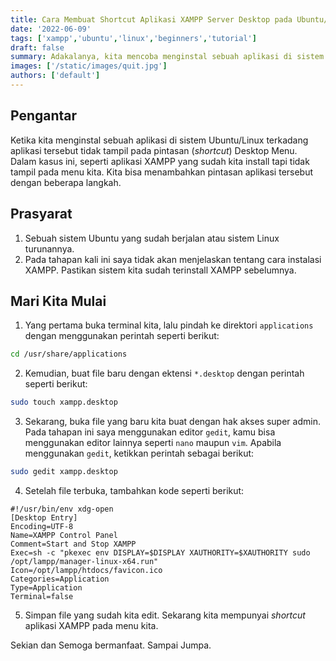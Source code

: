 ```yaml
---
title: Cara Membuat Shortcut Aplikasi XAMPP Server Desktop pada Ubuntu/Linux
date: '2022-06-09'
tags: ['xampp','ubuntu','linux','beginners','tutorial']
draft: false
summary: Adakalanya, kita mencoba menginstal sebuah aplikasi di sistem Ubuntu/Linux akan tetapi terkadang aplikasi tersebut tidak tampil pada pintasan (shortcut) Desktop Menu kita. Dalam kasus ini, seperti aplikasi XAMPP yang sudah kita install tapi tidak tampil pada Desktop Menu.
images: ['/static/images/quit.jpg']
authors: ['default']
---
```



## Pengantar
Ketika kita menginstal sebuah aplikasi di sistem Ubuntu/Linux 
terkadang aplikasi tersebut tidak tampil pada pintasan (_shortcut_) Desktop Menu. 
Dalam kasus ini, seperti aplikasi XAMPP yang sudah kita install tapi tidak tampil pada menu kita. 
Kita bisa menambahkan pintasan aplikasi tersebut dengan beberapa langkah.

## Prasyarat
1. Sebuah sistem Ubuntu yang sudah berjalan atau sistem Linux turunannya.
2. Pada tahapan kali ini saya tidak akan menjelaskan tentang cara instalasi XAMPP. Pastikan sistem kita sudah terinstall XAMPP sebelumnya.

## Mari Kita Mulai
1. Yang pertama buka terminal kita, lalu pindah ke direktori `applications`  dengan menggunakan perintah seperti berikut:
```bash
cd /usr/share/applications
```

2. Kemudian, buat file baru dengan ektensi `*.desktop` dengan perintah seperti berikut:
```bash
sudo touch xampp.desktop
```

3. Sekarang, buka file yang baru kita buat dengan hak akses super admin. Pada tahapan ini saya menggunakan editor `gedit`, kamu bisa menggunakan editor lainnya seperti `nano` maupun `vim`. Apabila menggunakan `gedit`, ketikkan perintah sebagai berikut:
```bash
sudo gedit xampp.desktop
```

4. Setelah file terbuka, tambahkan kode seperti berikut:
```bash:/usr/share/applications/xampp.desktop
#!/usr/bin/env xdg-open
[Desktop Entry]
Encoding=UTF-8
Name=XAMPP Control Panel
Comment=Start and Stop XAMPP
Exec=sh -c "pkexec env DISPLAY=$DISPLAY XAUTHORITY=$XAUTHORITY sudo /opt/lampp/manager-linux-x64.run" 
Icon=/opt/lampp/htdocs/favicon.ico
Categories=Application
Type=Application
Terminal=false
```

5. Simpan file yang sudah kita edit. Sekarang kita mempunyai _shortcut_ aplikasi XAMPP pada menu kita. 

Sekian dan Semoga bermanfaat. Sampai Jumpa.